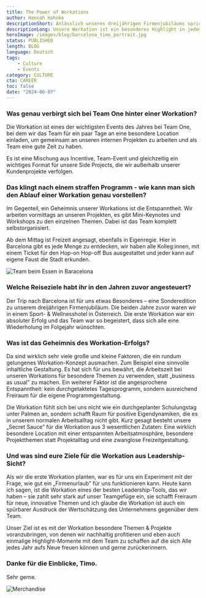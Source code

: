 ```yaml
---
title: The Power of Workations
author: Hannah Hahnke
descriptionShort: Anlässlich unseres dreijährigen Firmenjubiläums spricht unser CEO Timo über den Dächern Barcelonas im Interview über das Erfolgsgeheimnis der T1D-Workations.
descriptionLong: Unsere Workation ist ein besonderes Highlight in jedem Jahr und fester Bestandteil unserer Firmenkultur. Ein Mix aus „Arbeiten wo andere Urlaub machen” und „Urlaub machen wenn andere arbeiten” – Work & Vacation. Aktuell befinden wir uns auf unserer dritten Workation über den Dächern Barcelonas und feiern damit gleichzeitig auch unser dreijähriges Firmenjubiläum. Zeit, um mit unserem CEO Timo über das Erfolgsgeheimnis der T1D-Workations zu sprechen.
heroImage: /images/blog/barcelona_timo_portrait.jpg
status: PUBLISHED
length: BLOG
language: Deutsch
tags:
    - Culture
    - Events
category: CULTURE
cta: CAREER
toc: false
date: "2024-06-07"
---
```


### Was genau verbirgt sich bei Team One hinter einer Workation?
Die Workation ist eines der wichtigsten Events des Jahres bei Team One, bei dem wir das Team für ein paar Tage an eine besondere Location einladen, um gemeinsam an unseren internen Projekten zu arbeiten und als Team eine gute Zeit zu haben. 

Es ist eine Mischung aus Incentive, Team-Event und gleichzeitig ein wichtiges Format für unsere Side Projects, die wir außerhalb unserer Kundenprojekte verfolgen.

### Das klingt nach einem straffen Programm - wie kann man sich den Ablauf einer Workation genau vorstellen?
Im Gegenteil, ein Geheimnis unserer Workations ist die Entspanntheit. 
Wir arbeiten vormittags an unseren Projekten, es gibt Mini-Keynotes und Workshops zu den einzelnen Themen. 
Dabei ist das Team komplett selbstorganisiert. 

Ab dem Mittag ist Freizeit angesagt, ebenfalls in Eigenregie. 
Hier in Barcelona gibt es jede Menge zu entdecken, wir haben alle Kolleg:innen, mit einem Ticket für den Hop-on Hop-off Bus ausgestattet und jeder kann auf eigene Faust die Stadt erkunden.

![Team beim Essen in Baracelona](/images/blog/barcelona_workspace.jpg)

### Welche Reiseziele habt ihr in den Jahren zuvor angesteuert?
Der Trip nach Barcelona ist für uns etwas Besonderes – eine Sonderedition zu unserem dreijährigen Firmenjubiläum. 
Die beiden Jahre zuvor waren wir in einem Sport- & Wellnesshotel in Österreich. 
Die erste Workation war ein absoluter Erfolg und das Team war so begeistert, dass sich alle eine Wiederholung im Folgejahr wünschten.

### Was ist das Geheimnis des Workation-Erfolgs?
Da sind wirklich sehr viele große und kleine Faktoren, die ein rundum gelungenes Workation-Konzept ausmachen. 
Zum Beispiel eine sinnvolle inhaltliche Gestaltung. Es hat sich für uns bewährt, die Arbeitszeit bei unseren Workations für besondere Themen zu verwenden, statt „business as usual” zu machen. 
Ein weiterer Faktor ist die angesprochene Entspanntheit: kein durchgetaktetes Tagesprogramm, sondern ausreichend Freiraum für die eigene Programmgestaltung. 

Die Workation fühlt sich bei uns nicht wie ein durchgeplanter Schulungstag unter Palmen an, sondern schafft Raum für positive Eigendynamiken, die es in unserem normalen Arbeitsalltag nicht gibt.
Kurz gesagt besteht unsere „Secret Sauce” für die Workation aus 3 wesentlichen Zutaten: Eine wirklich besondere Location mit einer entspannten Arbeitsatmosphäre, besondere Projektthemen statt Projektalltag und eine zwanglose Freizeitgestaltung.

### Und was sind eure Ziele für die Workation aus Leadership-Sicht?
Als wir die erste Workation planten, war es für uns ein Experiment mit der Frage, wie gut ein „Firmenurlaub” für uns funktionieren kann. 
Heute kann ich sagen, ist die Workation eines der besten Leadership-Tools, das wir haben – sie zahlt sehr stark auf unser Teamgefüge ein, sie schafft Freiraum für neue, innovative Themen und ich glaube die Workation ist auch ein spürbarer Ausdruck der Wertschätzung des Unternehmens gegenüber dem Team. 

Unser Ziel ist es mit der Workation besondere Themen & Projekte voranzubringen, von denen wir nachhaltig profitieren und eben auch einmalige Highlight-Momente mit dem Team zu schaffen auf die sich Alle jedes Jahr aufs Neue freuen können und  gerne zurückerinnern.

### Danke für die Einblicke, Timo.
Sehr gerne.

![Merchandise](/images/blog/barcelona_panorama.jpg)